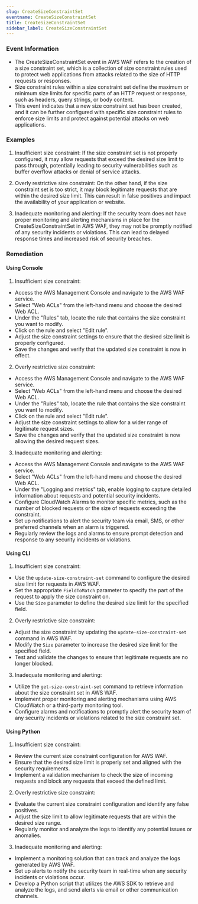 ```yaml
--- 
slug: CreateSizeConstraintSet
eventname: CreateSizeConstraintSet
title: CreateSizeConstraintSet
sidebar_label: CreateSizeConstraintSet
---
```

                       
### Event Information

- The CreateSizeConstraintSet event in AWS WAF refers to the creation of a size constraint set, which is a collection of size constraint rules used to protect web applications from attacks related to the size of HTTP requests or responses.
- Size constraint rules within a size constraint set define the maximum or minimum size limits for specific parts of an HTTP request or response, such as headers, query strings, or body content.
- This event indicates that a new size constraint set has been created, and it can be further configured with specific size constraint rules to enforce size limits and protect against potential attacks on web applications.


### Examples

1. Insufficient size constraint: If the size constraint set is not properly configured, it may allow requests that exceed the desired size limit to pass through, potentially leading to security vulnerabilities such as buffer overflow attacks or denial of service attacks.

2. Overly restrictive size constraint: On the other hand, if the size constraint set is too strict, it may block legitimate requests that are within the desired size limit. This can result in false positives and impact the availability of your application or website.

3. Inadequate monitoring and alerting: If the security team does not have proper monitoring and alerting mechanisms in place for the CreateSizeConstraintSet in AWS WAF, they may not be promptly notified of any security incidents or violations. This can lead to delayed response times and increased risk of security breaches.

### Remediation

#### Using Console

1. Insufficient size constraint:
- Access the AWS Management Console and navigate to the AWS WAF service.
- Select "Web ACLs" from the left-hand menu and choose the desired Web ACL.
- Under the "Rules" tab, locate the rule that contains the size constraint you want to modify.
- Click on the rule and select "Edit rule".
- Adjust the size constraint settings to ensure that the desired size limit is properly configured.
- Save the changes and verify that the updated size constraint is now in effect.

2. Overly restrictive size constraint:
- Access the AWS Management Console and navigate to the AWS WAF service.
- Select "Web ACLs" from the left-hand menu and choose the desired Web ACL.
- Under the "Rules" tab, locate the rule that contains the size constraint you want to modify.
- Click on the rule and select "Edit rule".
- Adjust the size constraint settings to allow for a wider range of legitimate request sizes.
- Save the changes and verify that the updated size constraint is now allowing the desired request sizes.

3. Inadequate monitoring and alerting:
- Access the AWS Management Console and navigate to the AWS WAF service.
- Select "Web ACLs" from the left-hand menu and choose the desired Web ACL.
- Under the "Logging and metrics" tab, enable logging to capture detailed information about requests and potential security incidents.
- Configure CloudWatch Alarms to monitor specific metrics, such as the number of blocked requests or the size of requests exceeding the constraint.
- Set up notifications to alert the security team via email, SMS, or other preferred channels when an alarm is triggered.
- Regularly review the logs and alarms to ensure prompt detection and response to any security incidents or violations.

#### Using CLI

1. Insufficient size constraint:
- Use the `update-size-constraint-set` command to configure the desired size limit for requests in AWS WAF.
- Set the appropriate `FieldToMatch` parameter to specify the part of the request to apply the size constraint on.
- Use the `Size` parameter to define the desired size limit for the specified field.

2. Overly restrictive size constraint:
- Adjust the size constraint by updating the `update-size-constraint-set` command in AWS WAF.
- Modify the `Size` parameter to increase the desired size limit for the specified field.
- Test and validate the changes to ensure that legitimate requests are no longer blocked.

3. Inadequate monitoring and alerting:
- Utilize the `get-size-constraint-set` command to retrieve information about the size constraint set in AWS WAF.
- Implement proper monitoring and alerting mechanisms using AWS CloudWatch or a third-party monitoring tool.
- Configure alarms and notifications to promptly alert the security team of any security incidents or violations related to the size constraint set.

#### Using Python

1. Insufficient size constraint:
- Review the current size constraint configuration for AWS WAF.
- Ensure that the desired size limit is properly set and aligned with the security requirements.
- Implement a validation mechanism to check the size of incoming requests and block any requests that exceed the defined limit.

2. Overly restrictive size constraint:
- Evaluate the current size constraint configuration and identify any false positives.
- Adjust the size limit to allow legitimate requests that are within the desired size range.
- Regularly monitor and analyze the logs to identify any potential issues or anomalies.

3. Inadequate monitoring and alerting:
- Implement a monitoring solution that can track and analyze the logs generated by AWS WAF.
- Set up alerts to notify the security team in real-time when any security incidents or violations occur.
- Develop a Python script that utilizes the AWS SDK to retrieve and analyze the logs, and send alerts via email or other communication channels.


 